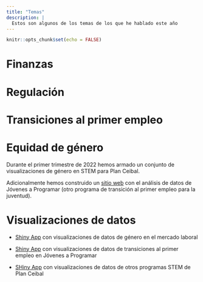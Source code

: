 ```yaml
---
title: "Temas"
description: |
  Estos son algunos de los temas de los que he hablado este año
---
```


```r
knitr::opts_chunk$set(echo = FALSE)
```


# Finanzas

# Regulación

# Transiciones al primer empleo

# Equidad de género

Durante el primer trimestre de 2022 hemos armado un conjunto de visualizaciones de género en STEM para Plan Ceibal.

Adicionalmente hemos construido un [sitio web](https://genero-stem-ceibal.netlify.com) con el análisis de datos de Jóvenes a Programar (otro programa de transición al primer empleo para la juventud).

# Visualizaciones de datos

* [Shiny App](https://virginia579.shinyapps.io/aurea/) con visualizaciones de datos de género en el mercado laboral

* [Shiny App](https://virginia579.shinyapps.io/shiny-jap-Ceibal/) con visualizaciones de datos de transiciones al primer empleo en Jóvenes a Programar

* [SHiny App](https://virginia579.shinyapps.io/shiny-prog/) con visualizaciones de datos de otros programas STEM de Plan Ceibal